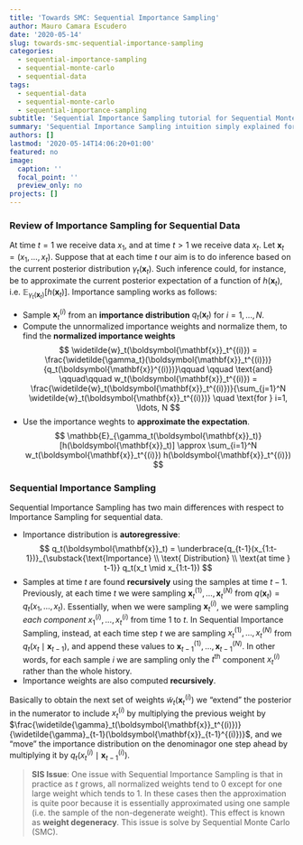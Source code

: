 ```yaml
---
title: 'Towards SMC: Sequential Importance Sampling'
author: Mauro Camara Escudero
date: '2020-05-14'
slug: towards-smc-sequential-importance-sampling
categories:
  - sequential-importance-sampling
  - sequential-monte-carlo
  - sequential-data
tags:
  - sequential-data
  - sequential-monte-carlo
  - sequential-importance-sampling
subtitle: 'Sequential Importance Sampling tutorial for Sequential Monte Carlo (SMC)'
summary: 'Sequential Importance Sampling intuition simply explained for SMC'
authors: []
lastmod: '2020-05-14T14:06:20+01:00'
featured: no
image:
  caption: ''
  focal_point: ''
  preview_only: no
projects: []
---
```

\newcommand{\vect}[1]{\boldsymbol{\mathbf{#1}}}
\newcommand{\vtheta}{\vect{\theta}}
\newcommand{\vy}{\vect{y}}
\newcommand{\Ebb}{\mathbb{E}}
\newcommand{\vx}{\vect{x}}

### Review of Importance Sampling for Sequential Data
At time $t=1$ we receive data $x_1$, and at time $t>1$ we receive data $x_t$. Let $\vx_t=(x_1, \ldots, x_t)$. Suppose that at each time $t$ our aim is to do inference based on the current posterior distribution $\gamma_t(\vx_t)$. Such inference could, for instance, be to approximate the current posterior expectation of a function of $h(\vx_t)$, i.e. $\Ebb_{\gamma_t(\vx_t)}[h(\vx_t)]$. Importance sampling works as follows:

- Sample $\vx_t^{(i)}$ from an **importance distribution** $q_t(\vx_t)$ for $i=1, \ldots, N$.
- Compute the unnormalized importance weights and normalize them, to find the **normalized importance weights**
$$
\widetilde{w}_t(\vx_t^{(i)}) = \frac{\widetilde{\gamma_t}(\vx_t^{(i)})}{q_t(\vx^{(i)})}\qquad \qquad \text{and} \qquad\qquad w_t(\vx_t^{(i)}) = \frac{\widetilde{w}_t(\vx_t^{(i)})}{\sum_{j=1}^N \widetilde{w}_t(\vx_t^{(i)})}  \quad \text{for } i=1, \ldots, N
$$
- Use the importance weghts to **approximate the expectation**.
$$
\Ebb_{\gamma_t(\vx_t)}[h(\vx_t)] \approx \sum_{i=1}^N w_t(\vx_t^{(i)}) h(\vx_t^{(i)})
$$

### Sequential Importance Sampling
Sequential Importance Sampling has two main differences with respect to Importance Sampling for sequential data.

- Importance distribution is **autoregressive**:
$$
q_t(\vx_t) = \underbrace{q_{t-1}(x_{1:t-1})}_{\substack{\text{Importance} \\ \text{ Distribution} \\ \text{at time } t-1}} q_t(x_t \mid x_{1:t-1})
$$
- Samples at time $t$ are found **recursively** using the samples at time $t-1$. Previously, at each time $t$ we were sampling $\vx_t^{(1)}, \ldots, \vx_t^{(N)}$ from $q(\vx_t)= q_t(x_1, \ldots, x_t)$. Essentially, when we were sampling $\vx_t^{(i)}$, we were sampling _each component_ $x_1^{(i)}, \ldots, x_t^{(i)}$ from time $1$ to $t$. In Sequential Importance Sampling, instead, at each time step $t$ we are sampling $x_t^{(1)}, \ldots, x_t^{(N)}$ from $q_t(x_t \mid \vx_{t-1})$, and append these values to $\vx_{t-1}^{(1)},\ldots, \vx_{t-1}^{(N)}$. In other words, for each sample $i$ we are sampling only the $t^{\text{th}}$ component $x_t^{(i)}$ rather than the whole history.
- Importance weights are also computed **recursively**.
\begin{align}
  \widetilde{w}_t(\vx_t^{(i)}) 
  &= \frac{\widetilde{\gamma}_t(\vx_t^{(i)})}{q_t(\vx_t^{(i)})} \\
  &= \frac{\widetilde{\gamma}_t(\vx_t^{(i)})}{q_{t-1}(\vx_{t-1}^{(i)}) q_t(x_t^{(i)}\mid \vx_{t-1}^{(i)})} && \text{Def of conditional probability}\\
  &= \frac{\widetilde{\gamma}_t(\vx_t^{(i)})}{q_{t-1}(\vx_{t-1}^{(i)}) q_t(x_t^{(i)}\mid \vx_{t-1}^{(i)})} \cdot \frac{\widetilde{\gamma}_{t-1}(\vx_{t-1}^{(i)})}{\widetilde{\gamma}_{t-1}(\vx_{t-1}^{(i)})} && \text{Multiplying by } 1\\
  &= \frac{\widetilde{\gamma}_{t-1}(\vx_{t-1}^{(i)})}{q_{t-1}(\vx_{t-1}^{(i)})}\frac{\widetilde{\gamma}_t(\vx_t^{(i)})}{\widetilde{\gamma}_{t-1}(\vx_{t-1}^{(i)})q_t(x_t^{(i)}\mid \vx_{t-1}^{(i)})} && \text{Rearranging terms} \\
  &= \widetilde{w}_{t-1}(\vx_{t-1}^{(i)}) \cdot \frac{\widetilde{\gamma}_t(\vx_t^{(i)})}{\widetilde{\gamma}_{t-1}(\vx_{t-1}^{(i)})q_t(x_t^{(i)}\mid \vx_{t-1}^{(i)})} && \text{Def of } \widetilde{w}_{t-1}(\vx_{t-1}^{(i)})
\end{align}

Basically to obtain the next set of weights $\widetilde{w}_t(\vx_t^{(i)})$ we "extend" the posterior in the numerator to include $x_t^{(i)}$ by multiplying the previous weight by $\frac{\widetilde{\gamma}_t(\vx_t^{(i)})}{\widetilde{\gamma}_{t-1}(\vx_{t-1}^{(i)})}$, and we "move" the importance distribution on the denominagor one step ahead by multiplying it by $q_t(x_t^{(i)}\mid \vx_{t-1}^{(i)})$.

> **SIS Issue**: One issue with Sequential Importance Sampling is that in practice as $t$ grows, all normalized weights tend to $0$ except for one large weight which tends to $1$. In these cases then the approximation is quite poor because it is essentially approximated using one sample (i.e. the sample of the non-degenerate weight). This effect is known as **weight degeneracy**. This issue is solve by Sequential Monte Carlo (SMC).
